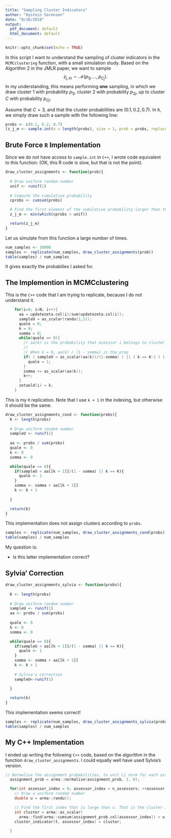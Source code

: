 ```yaml
---
title: "Sampling Cluster Indicators"
author: "Oystein Sorensen"
date: "8/16/2018"
output:
  pdf_document: default
  html_document: default
---
```


```r
knitr::opts_chunk$set(echo = TRUE)
```

In this script I want to understand the sampling of cluster indicators in the `MCMCclustering` function, with a small simulation study. Based on the Algorithm 2 in the JMLR paper, we want to sample $$z_{j, m} \sim \mathcal{M}(p_{1j}, \dots,p_{C_{j}}).$$ In my understanding, this means performing **one** sampling, in which we draw cluster 1 with probability $p_{1j}$, cluster 2 with probability $p_{2j}$, up to cluster $C$ with probability $p_{Cj}$. 


Assume that $C=3$, and that the cluster probabilities are $(0.1, 0.2, 0.7)$. In `R`, we simply draw such a sample with the following line:

```r
probs <- c(0.1, 0.2, 0.7)
(z_j_m <- sample.int(n = length(probs), size = 1, prob = probs, replace = TRUE))
```

## Brute Force `R` Implementation
Since we do not have access to `sample.int` in `C++`, I wrote code equivalent to this function: (OK, this R code is slow, but that is not the point).

```r
draw_cluster_assignments <- function(prob){
  
  # Draw uniform random number
  unif <- runif(1)
  
  # Compute the cumulative probability
  cprobs <- cumsum(probs)

  # Find the first element of the cumulative probability larger then the uniform number
  z_j_m <- min(which(cprobs > unif))

  return(z_j_m)
}
```

Let us simulate from this function a large number of times.

```r
num_samples <- 10000
samples <- replicate(num_samples, draw_cluster_assignments(prob))
table(samples) / num_samples
```
It gives exactly the probabilies I asked for.

## The Implemention in MCMCclustering

This is the `C++` code that I am trying to replicate, because I do not understand it.
```cpp
    for(i=0; i<N; i++){
      aa = updatezeta.col(i)/sum(updatezeta.col(i));
      sampleU = as_scalar(randu(1,1));
      quale = 0;
      k = 0;
      somma = 0;
      while(quale == 0){
        // aa(k) is the probability that assessor i belongs to cluster k
        // 
        // When k = 0, aa(k) / (1 - somma) is the prop
        if( ( sampleU < as_scalar(aa(k))/(1-somma) ) || ( k == K-1 ) ) {
          quale = 1;
        }
        somma += as_scalar(aa(k));
        k++;
      }
      zetaold(i) = k;
    }
```


This is my `R` replication. Note that I use `k + 1` in the indexing, but otherwise it should be the same.

```r
draw_cluster_assignments_cond <- function(probs){
  K <- length(probs)
  
  # Draw uniform random number
  sampleU <- runif(1)
  
  aa <- probs / sum(probs)
  quale <- 0
  k <- 0
  somma <- 0

  while(quale == 0){
    if(sampleU < aa[[k + 1]]/(1 - somma) || k == K){
      quale <- 1
    }
    somma <- somma + aa[[k + 1]]
    k <- k + 1
    
  }

  return(k)
}
```

This implementation does not assign clusters according to `probs`.

```r
samples <- replicate(num_samples, draw_cluster_assignments_cond(probs))
table(samples) / num_samples
```




My question is: 

- Is this latter implementation correct?

## Sylvia' Correction



```r
draw_cluster_assignments_sylvia <- function(probs){
  
  K <- length(probs)
  
  # Draw uniform random number
  sampleU <- runif(1)
  aa <- probs / sum(probs)
  
  quale <- 0
  k <- 0
  somma <- 0

  while(quale == 0){
    if(sampleU < aa[[k + 1]]/(1 - somma) || k == K){
      quale <- 1
    }
    somma <- somma + aa[[k + 1]]
    k <- k + 1
    
    # Syliva's correction
    sampleU<-runif(1)
    
  }

  return(k)
}
```

This implementation seems correct!

```r
samples <- replicate(num_samples, draw_cluster_assignments_sylvia(probs))
table(samples) / num_samples
```


## My C++ Implementation

I ended up writing the following `C++` code, based on the algorithm in the function `draw_cluster_assignments`. I could equally well have used Sylvia's version.

```cpp
// Normalise the assignment probabilities, to unit L1 norm for each assessor (column)
  assignment_prob = arma::normalise(assignment_prob, 1, 0);

  for(int assessor_index = 0; assessor_index < n_assessors; ++assessor_index){
    // Draw a uniform random number
    double u = arma::randu();

    // Find the first index that is large than u. That is the cluster index.
    int cluster = arma::as_scalar(
      arma::find(arma::cumsum(assignment_prob.col(assessor_index)) > u, 1, "first"));
    cluster_indicator(t, assessor_index) = cluster;

  }

```

